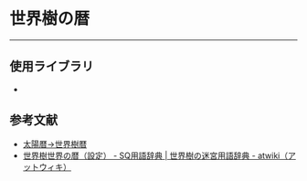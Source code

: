 
# 世界樹の暦

<TodaysEtrianDateDisplay />

<EtrianCalendar />

---

## 使用ライブラリ

- []()

## 参考文献

- [太陽暦→世界樹暦](https://gsv.xii.jp/tools/sqc/)
- [世界樹世界の暦（設定） - SQ用語辞典 \| 世界樹の迷宮用語辞典 - atwiki（アットウィキ）](https://w.atwiki.jp/yougosq/pages/1305.html)

<Version version="0.1.0" onDate="2025-10-30" />
